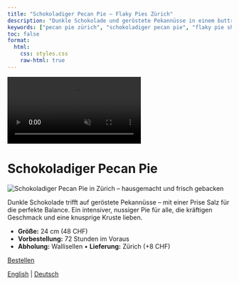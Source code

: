 ```yaml
---
title: "Schokoladiger Pecan Pie – Flaky Pies Zürich"
description: "Dunkle Schokolade und geröstete Pekannüsse in einem buttrig-knusprigen Boden. Intensiv im Geschmack, nicht zu süß – ein echter Hausfavorit."
keywords: ["pecan pie zürich", "schokoladiger pecan pie", "flaky pie shop", "american pie zürich", "bäckerei wallisellen"]
toc: false
format:
  html:
    css: styles.css
    raw-html: true 
---
```

<!-- Desktop background video -->
<div class="background-video-container">
  <video autoplay muted loop playsinline>
    <source src="../Backgroundrotating.mp4" type="video/mp4">
  </video>
</div>

# Schokoladiger Pecan Pie

<div class="pie-layout">

<img src="images/Pecan-Pie-thanksgiving-Zurich.jpeg"
       alt="Schokoladiger Pecan Pie in Zürich – hausgemacht und frisch gebacken"
       class="pie-photo" loading="lazy">

<div class="pie-text">
<p>
      Dunkle Schokolade trifft auf geröstete Pekannüsse – mit einer Prise Salz für die perfekte Balance. Ein intensiver, nussiger Pie für alle, die kräftigen Geschmack und eine knusprige Kruste lieben.
</p>
<ul>
<li><strong>Größe:</strong> 24 cm (48 CHF)</li>
<li><strong>Vorbestellung:</strong> 72 Stunden im Voraus</li>
<li><strong>Abholung:</strong> Wallisellen • <strong>Lieferung:</strong> Zürich (+8 CHF)</li>
</ul>
<div class="nav-button">
  <a href="order-pies-zurich.qmd" class="btn-link">Bestellen</a>
</div>
</div>

</div>



<div class="content-overlay">



<script type="application/ld+json">
{
  "@context": "https://schema.org",
  "@type": "Bakery",
  "name": "Flaky",
  "image": "https://yourdomain.com/logo_website.png",
  "address": {
    "@type": "PostalAddress",
    "addressLocality": "Zürich",
    "addressCountry": "CH"
  },
  "servesCuisine": "Amerikanische Desserts",
  "url": "https://yourdomain.com",
  "description": "Flaky ist eine kleine, hausbasierte Bäckerei in Zürich, die handgemachte amerikanische Pies wie Pumpkin Pie, Cinnamon Apple Crumble und Pecan Pie backt."
}
</script>


<div class="language-switch">
  <a href="../pecan-pie-zurich.html">English</a> |
  <a href="pecan-pie-zurich.html">Deutsch</a>
</div>



<div class="footer-heart">
  <i class="fas fa-heart"></i>
</div>


<script>
document.addEventListener("DOMContentLoaded", function() {
  const navLinks = document.querySelectorAll('.navbar-nav .nav-link');
  const navbarCollapse = document.querySelector('.navbar-collapse');

  navLinks.forEach(function(link) {
    link.addEventListener('click', function() {
      if (navbarCollapse.classList.contains('show')) {
        // Menü einklappen
        const collapse = new bootstrap.Collapse(navbarCollapse);
        collapse.hide();
      }
    });
  });
});
</script>
